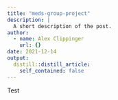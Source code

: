 ```yaml
---
title: "meds-group-project"
description: |
  A short description of the post.
author:
  - name: Alex Clippinger
    url: {}
date: 2021-12-14
output:
  distill::distill_article:
    self_contained: false
---
```


Test